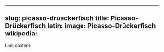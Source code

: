 
---
slug: picasso-drueckerfisch
title: Picasso-Drückerfisch
latin:
image: Picasso-Drückerfisch
wikipedia: 
---

I am content.
